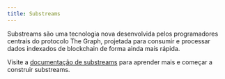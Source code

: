 ```yaml
---
title: Substreams
---
```


Substreams são uma tecnologia nova desenvolvida pelos programadores centrais do protocolo The Graph, projetada para consumir e processar dados indexados de blockchain de forma ainda mais rápida.

Visite a [documentação de substreams](https://substreams.streamingfast.io/) para aprender mais e começar a construir substreams.

<VideoEmbed youtube="K-nhC2FCB5k" />
